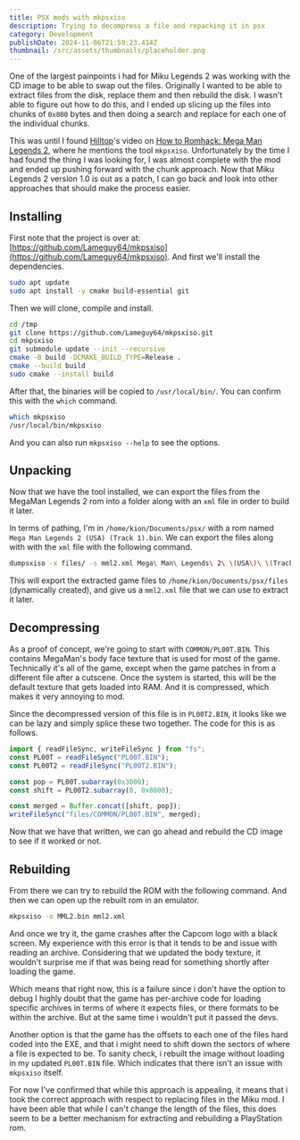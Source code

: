 ```yaml
---
title: PSX mods with mkpsxiso
description: Trying to decompress a file and repacking it in psx
category: Development
publishDate: 2024-11-06T21:59:23.414Z
thumbnail: /src/assets/thumbnails/placeholder.png
---
```


One of the largest painpoints i had for Miku Legends 2 was working with the
CD image to be able to swap out the files. Originally I wanted to be able
to extract files from the disk, replace them and then rebuild the disk. I
wasn't able to figure out how to do this, and I ended up slicing up the
files into chunks of `0x800` bytes and then doing a search and replace
for each one of the individual chunks.

This was until I found [Hilltop](https://x.com/HilltopWorks)'s video on
[How to Romhack: Mega Man Legends 2](https://www.youtube.com/watch?v=S0RmHFpdf-Y),
where he mentions the tool `mkpsxiso`. Unfortunately by the time I had
found the thing I was looking for, I was almost complete with the mod and
ended up pushing forward with the chunk approach. Now that Miku Legends 2
version 1.0 is out as a patch, I can go back and look into other approaches
that should make the process easier.

## Installing

First note that the project is over at: [https://github.com/Lameguy64/mkpsxiso](https://github.com/Lameguy64/mkpsxiso).
And first we'll install the dependencies.

```bash
sudo apt update
sudo apt install -y cmake build-essential git
```

Then we will clone, compile and install.
```bash
cd /tmp
git clone https://github.com/Lameguy64/mkpsxiso.git
cd mkpsxiso
git submodule update --init --recursive
cmake -B build -DCMAKE_BUILD_TYPE=Release .
cmake --build build
sudo cmake --install build
```

After that, the binaries will be copied to `/usr/local/bin/`.
You can confirm this with the `which` command.
```bash
which mkpsxiso
/usr/local/bin/mkpsxiso
```

And you can also run `mkpsxiso --help` to see the options.

## Unpacking

Now that we have the tool installed, we can export the files from the MegaMan
Legends 2 rom into a folder along with an `xml` file in order to build it later.

In terms of pathing, I'm in `/home/kion/Documents/psx/` with a rom named
`Mega Man Legends 2 (USA) (Track 1).bin`. We can export the files along with
with the `xml` file with the following command.

```bash
dumpsxiso -x files/ -s mml2.xml Mega\ Man\ Legends\ 2\ \(USA\)\ \(Track\ 1\).bin
```

This will export the extracted game files to `/home/kion/Documents/psx/files`
(dynamically created), and give us a `mml2.xml` file that we can use to extract it
later.

## Decompressing

As a proof of concept, we're going to start with `COMMON/PL00T.BIN`. This
contains MegaMan's body face texture that is used for most of the game.
Technically it's all of the game, except when the game patches in from a different
file after a cutscene. Once the system is started, this will be the default
texture that gets loaded into RAM. And it is compressed, which makes it
very annoying to mod.

Since the decompressed version of this file is in `PL00T2.BIN`, it looks like we
can be lazy and simply splice these two together. The code for this is as follows.

```TypeScript
import { readFileSync, writeFileSync } from "fs";
const PL00T = readFileSync("PL00T.BIN");
const PL00T2 = readFileSync("PL00T2.BIN");

const pop = PL00T.subarray(0x3000);
const shift = PL00T2.subarray(0, 0x8800);

const merged = Buffer.concat([shift, pop]);
writeFileSync("files/COMMON/PL00T.BIN", merged);
```

Now that we have that written, we can go ahead and rebuild the CD image to
see if it worked or not.

## Rebuilding

From there we can try to rebuild the ROM with the following command. And then we can
open up the rebuilt rom in an emulator.

```bash
mkpsxiso -o MML2.bin mml2.xml
```

And once we try it, the game crashes after the Capcom logo with a black screen.
My experience with this error is that it tends to be and issue with reading an archive.
Considering that we updated the body texture, it wouldn't surprise me if that was
being read for something shortly after loading the game.

Which means that right now, this is a failure since i don't have the option to debug
I highly doubt that the game has per-archive code for loading specific archives in terms
of where it expects files, or there formats to be within the archive. But at the same time
i wouldn't put it passed the devs.

Another option is that the game has the offsets to each one of the files hard coded into the
EXE, and that i might need to shift down the sectors of where a file is expected to be.
To sanity check, i rebuilt the image without loading in my updated `PL00T.BIN` file. Which indicates
that there isn't an issue with `mkpsxiso` itself.

For now I've confirmed that while this approach is appealing, it means that i took the correct
approach with respect to replacing files in the Miku mod. I have been able that while I can't
change the length of the files, this does seem to be a better mechanism for extracting and
rebuilding a PlayStation rom.
